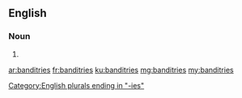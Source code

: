 ==English==

===Noun===
{{head|en}}

# {{plural of|banditry}}

[[Category:English plurals ending in "-ies"]]

[[ar:banditries]]
[[fr:banditries]]
[[ku:banditries]]
[[mg:banditries]]
[[my:banditries]]
